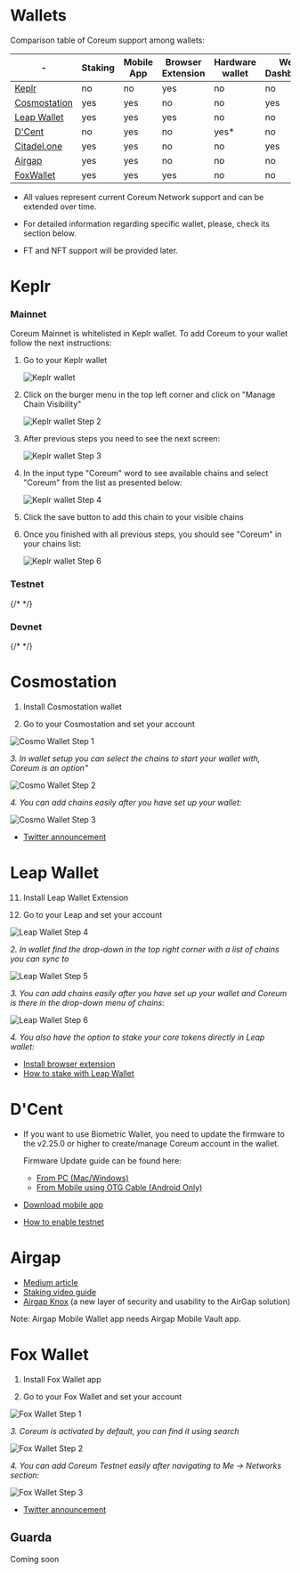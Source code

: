 # Wallets

Comparison table of Coreum support among wallets:

| \-                                     | Staking | Mobile App | Browser Extension | Hardware wallet | Web Dashboard | Testnet support |
| -------------------------------------- | ------- | ---------- | ----------------- | --------------- | ------------- | --------------- |
| <a href="https://www.keplr.app/" target="_blank" rel="noopener noreferrer" className="text-[#25D695] hover:opacity-80 text-base font-bold">Keplr</a>               | no      | no         | yes               | no              | no            | yes             |
| <a href="https://wallet.cosmostation.io/cosmos" target="_blank" rel="noopener noreferrer" className="text-[#25D695] hover:opacity-80 text-base font-bold">Cosmostation</a> | yes     | yes        | no                | no              | yes           | no              |
| <a href="https://www.leapwallet.io/" target="_blank" rel="noopener noreferrer" className="text-[#25D695] hover:opacity-80 text-base font-bold">Leap Wallet</a>   | yes     | yes        | yes               | no              | no            | yes             |
| <a href="https://dcentwallet.com/" target="_blank" rel="noopener noreferrer" className="text-[#25D695] hover:opacity-80 text-base font-bold">D'Cent</a>             | no      | yes        | no                | yes\*           | no            | yes             |
| <a href="https://app.citadel.one" target="_blank" rel="noopener noreferrer" className="text-[#25D695] hover:opacity-80 text-base font-bold">Citadel.one</a> | yes     | yes        | no                | no              | yes           | no              |
| <a href="https://airgap.it/" target="_blank" rel="noopener noreferrer" className="text-[#25D695] hover:opacity-80 text-base font-bold">Airgap</a>             | yes     | yes        | no                | no              | no            | no              |
| <a href="https://foxwallet.com/" target="_blank" rel="noopener noreferrer" className="text-[#25D695] hover:opacity-80 text-base font-bold">FoxWallet</a>             | yes     | yes        | yes                | no              | no            | yes              |


* All values represent current Coreum Network support and can be extended over time.

* For detailed information regarding specific wallet, please, check its section below.

* FT and NFT support will be provided later.

# Keplr

### Mainnet

Coreum Mainnet is whitelisted in Keplr wallet. To add Coreum to your wallet follow the next instructions:

1. Go to your Keplr wallet

    <img className="w-96 max-w-full mb-10" src="/images/tools-and-ecosystem/wallets/step1.png" alt="Keplr wallet" />

2. Click on the burger menu in the top left corner and click on "Manage Chain Visibility"

    <img className="w-96 max-w-full mb-10" src="/images/tools-and-ecosystem/wallets/step2.png" alt="Keplr wallet Step 2"  />

3. After previous steps you need to see the next screen:

    <img className="w-96 max-w-full mb-10" src="/images/tools-and-ecosystem/wallets/step3.png" alt="Keplr wallet Step 3" />

4. In the input type "Coreum" word to see available chains and select "Coreum" from the list as presented below:

    <img className="w-96 max-w-full mb-10" src="/images/tools-and-ecosystem/wallets/step4.png" alt="Keplr wallet Step 4" />

5. Click the save button to add this chain to your visible chains

6. Once you finished with all previous steps, you should see "Coreum" in your chains list:

    <img className="w-96 max-w-full mb-10" src="/images/tools-and-ecosystem/wallets/step5.png" alt="Keplr wallet Step 6" />

### Testnet

{/* <WalletKeplr chainId="coreum-testnet-1" /> */}

### Devnet

{/* <WalletKeplr chainId="coreum-devnet-1" /> */}

# Cosmostation

1. Install Cosmostation wallet

2. Go to your Cosmostation and set your account

<img className="w-96 max-w-full mb-10" src="/images/tools-and-ecosystem/wallets/stepC1.png" alt="Cosmo Wallet Step 1" />

*3. In wallet setup you can select the chains to start your wallet with, Coreum is an option"*

<img className="w-96 max-w-full mb-10" src="/images/tools-and-ecosystem/wallets/stepC2.png" alt="Cosmo Wallet Step 2" />

*4. You can add chains easily after you have set up your wallet:*

<img className="w-96 max-w-full mb-10" src="/images/tools-and-ecosystem/wallets/stepC3.png" alt="Cosmo Wallet Step 3" />

-   <a href="https://twitter.com/IBCwallet/status/1640958742194966528?s=20" target="_blank" rel="noopener noreferrer" className="text-[#25D695] hover:opacity-80 text-base font-bold">Twitter announcement</a>

# Leap Wallet

11. Install Leap Wallet Extension

12. Go to your Leap and set your account

<img className="w-96 max-w-full mb-10" src="/images/tools-and-ecosystem/wallets/stepL1.png" alt="Leap Wallet Step 4" />

*2. In wallet find the drop-down in the top right corner with a list of chains you can sync to*

<img className="w-96 max-w-full mb-10" src="/images/tools-and-ecosystem/wallets/stepL2.png" alt="Leap Wallet Step 5" />

*3. You can add chains easily after you have set up your wallet and Coreum is there in the drop-down menu of chains:*

<img className="w-96 max-w-full mb-10" src="/images/tools-and-ecosystem/wallets/stepL3.png" alt="Leap Wallet Step 6" />

*4. You also have the option to stake your core tokens directly in Leap wallet:*

-   <a href="https://www.leapwallet.io/#inpage-download" target="_blank" rel="noopener noreferrer" className="text-[#25D695] hover:opacity-80 text-base font-bold">Install browser extension</a>
-   <a href="/docs/next/overview/smart-tokens" className="text-[#25D695] hover:opacity-80 text-base font-bold">How to stake with Leap Wallet</a>

# D'Cent

-   If you want to use Biometric Wallet, you need to update the firmware to the v2.25.0 or higher to create/manage Coreum account in the wallet.

    Firmware Update guide can be found here:

    -   <a href="https://userguide.dcentwallet.com/biometric-wallet/firmware-update-from-computer" target="_blank" rel="noopener noreferrer" className="text-[#25D695] hover:opacity-80 text-base font-bold">From PC (Mac/Windows)</a>
    -   <a href="https://userguide.dcentwallet.com/biometric-wallet/firmware-update-from-mobile" target="_blank" rel="noopener noreferrer" className="text-[#25D695] hover:opacity-80 text-base font-bold">From Mobile using OTG Cable (Android Only)</a>

-   <a href="https://store.dcentwallet.com/pages/dcent-wallet-app" target="_blank" rel="noopener noreferrer" className="text-[#25D695] hover:opacity-80 text-base font-bold">Download mobile app</a>
-   <a href="https://userguide.dcentwallet.com/mobile-app/mobile-app-setting-menu#how-to-activate-testnet" target="_blank" rel="noopener noreferrer" className="text-[#25D695] hover:opacity-80 text-base font-bold">How to enable testnet</a>

# Airgap

-   <a href="https://medium.com/airgap-it/airgap-add-support-for-coreum-73c5133f82f3" target="_blank" rel="noopener noreferrer" className="text-[#25D695] hover:opacity-80 text-base font-bold">Medium article</a>
-   <a href="https://www.youtube.com/watch?v=NZRvD7gsy60" target="_blank" rel="noopener noreferrer" className="text-[#25D695] hover:opacity-80 text-base font-bold">Staking video guide</a>
-   <a href="https://medium.com/airgap-it/airgaps-newest-product-airgap-knox-3dbf7592533f" target="_blank" rel="noopener noreferrer" className="text-[#25D695] hover:opacity-80 text-base font-bold">Airgap Knox</a> (a new layer of security and usability to the AirGap solution)

Note: Airgap Mobile Wallet app needs Airgap Mobile Vault app.

# Fox Wallet

1. Install Fox Wallet app

2. Go to your Fox Wallet and set your account

<img className="w-96 max-w-full mb-10" src="/images/tools-and-ecosystem/wallets/stepF1.PNG" alt="Fox Wallet Step 1" />

*3. Coreum is activated by default, you can find it using search*

<img className="w-96 max-w-full mb-10" src="/images/tools-and-ecosystem/wallets/stepF2.PNG" alt="Fox Wallet Step 2" />

*4. You can add Coreum Testnet easily after navigating to Me -> Networks section:*

<img className="w-96 max-w-full mb-10" src="/images/tools-and-ecosystem/wallets/stepF3.PNG" alt="Fox Wallet Step 3" />

-   <a href="https://x.com/FoxWallet/status/1876877402971713704" target="_blank" rel="noopener noreferrer" className="text-[#25D695] hover:opacity-80 text-base font-bold">Twitter announcement</a>


## Guarda

Coming soon
